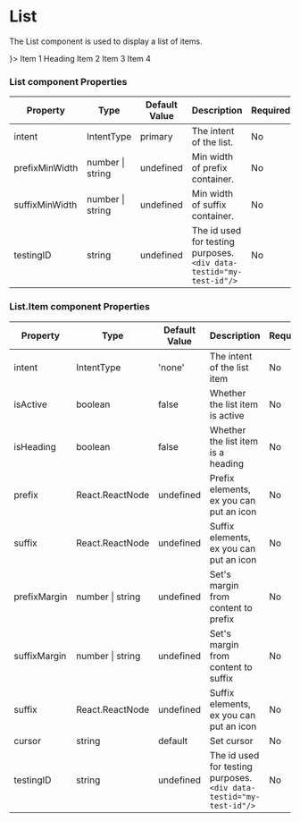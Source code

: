 

<Meta title="Components/List" component={List}/>

# List

The List component is used to display a list of items.

<Canvas>
    <List>
        <List.Item cursor="pointer" key="1" prefix={<Icon name="AiFillGithub" />}>
            Item 1
        </List.Item>
        <List.Item key="1" isHeading>
            Heading
        </List.Item>
        <List.Item key="1">
            Item 2
        </List.Item>
        <List.Item key="1">
            Item 3
        </List.Item>
        <List.Item key="1">
            Item 4
        </List.Item>
    </List>
</Canvas>

### List component Properties

|Property|Type|Default Value|Description|Required|
|---|---|---|---|---|
|intent|IntentType|primary|The intent of the list.|No|
|prefixMinWidth|number \| string|undefined|Min width of prefix container.|No|
|suffixMinWidth|number \| string|undefined|Min width of suffix container.|No|
|testingID| string | undefined | The id used for testing purposes.<br/>`<div data-testid="my-test-id"/>` |No|

### List.Item component Properties

|Property|Type|Default Value|Description|Required|
|---|---|---|---|---|
|intent|IntentType|'none'|The intent of the list item|No|
|isActive|boolean|false|Whether the list item is active|No|
|isHeading|boolean|false|Whether the list item is a heading|No|
|prefix|React.ReactNode|undefined|Prefix elements, ex you can put an icon|No|
|suffix|React.ReactNode|undefined|Suffix elements, ex you can put an icon|No|
|prefixMargin|number \| string|undefined|Set's margin from content to prefix|No|
|suffixMargin|number \| string|undefined|Set's margin from content to suffix|No|
|suffix|React.ReactNode|undefined|Suffix elements, ex you can put an icon|No|
|cursor|string|default|Set cursor|No|
|testingID| string | undefined | The id used for testing purposes.<br/>`<div data-testid="my-test-id"/>` |No|

